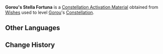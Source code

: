 {{Item Infobox
|id           = 001155
|image        = Item Stella Fortuna (4 Star).png
|type         = Constellation Activation Materials
|group        = Stella Fortuna
|rarity       = 4
|description  = [[Gorou]]'s Constellation Activation Material
|source1      = [[Wishes]]
}}
'''Gorou's Stella Fortuna''' is a [[Constellation Activation Material]] obtained from [[Wishes]] used to level [[Gorou]]'s [[Constellation]].

==Other Languages==
{{Other Languages
|default_hidden = 1
|en      = Gorou's Stella Fortuna
|zhs     = 五郎的命星
|zhs_rm  = Wǔláng de Mìng Xīng
|zht     = 五郎的命星
|zht_rm  = Wǔláng de Mìng Xīng
|ja      = ゴローの星屑
|ja_rm   = Goroo no Hoshikuzu
|ko      = 고로의 운명의 별
|ko_rm   = Goro-ui Unmyeong-ui Byeol
|es      = Stella Fortuna de Gorou
|fr      = Stella Fortuna de Gorou
|ru      = Удача Горо
|th      = ดวงดาวแห่งชีวิตของ Gorou
|th_rm   = Duanggdao Haeng Chiwit Khong Gorou
|vi      = Chòm Sao Của Gorou
|de      = Gorous Stella Fortuna
|id      = Gorou's Stella Fortuna
|pt      = Stella Fortuna de Gorou
}}

==Change History==
{{Change History|2.3}}